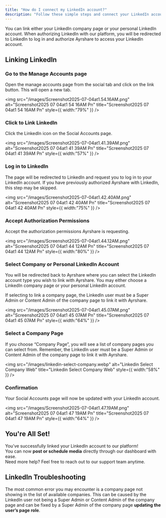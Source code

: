 ```yaml
---
title: "How do I connect my LinkedIn account?"
description: "Follow these simple steps and connect your LinkedIn account."
---
```


You can link either your LinkedIn company page or your personal LinkedIn account. When authorizing LinkedIn with our platform, you will be redirected to LinkedIn to log in and authorize Ayrshare to access your LinkedIn account.

## Linking LinkedIn

### **Go to the Manage Accounts page**

Open the manage accounts page from the social tab and click on the link button. This will open a new tab.

<img
  src="/images/Screenshot2025-07-04at1.54.16AM.png"
  alt="Screenshot2025 07 04at1 54 16AM Pn"
  title="Screenshot2025 07 04at1 54 16AM Pn"
  style={{ width:"79%" }}
/>

### **Click to Link LinkedIn**

Click the LinkedIn icon on the Social Accounts page.

<img
  src="/images/Screenshot2025-07-04at1.41.39AM.png"
  alt="Screenshot2025 07 04at1 41 39AM Pn"
  title="Screenshot2025 07 04at1 41 39AM Pn"
  style={{ width:"57%" }}
/>

### **Log in to LinkedIn**

The page will be redirected to LinkedIn and request you to log in to your LinkedIn account. If you have previously authorized Ayrshare with LinkedIn, this step may be skipped.

<img
  src="/images/Screenshot2025-07-04at1.42.40AM.png"
  alt="Screenshot2025 07 04at1 42 40AM Pn"
  title="Screenshot2025 07 04at1 42 40AM Pn"
  style={{ width:"75%" }}
/>

### **Accept Authorization Permissions**

Accept the authorization permissions Ayrshare is requesting.

<img
  src="/images/Screenshot2025-07-04at1.44.12AM.png"
  alt="Screenshot2025 07 04at1 44 12AM Pn"
  title="Screenshot2025 07 04at1 44 12AM Pn"
  style={{ width:"80%" }}
/>

### **Select Company or Personal LinkedIn Account**

You will be redirected back to Ayrshare where you can select the LinkedIn account type you wish to link with Ayrshare. You may either choose a LinkedIn company page or your personal LinkedIn account.

<Tip>
  If selecting to link a company page, the LinkedIn user must be a Super Admin or Content Admin of the company page to link it with Ayrshare.
</Tip>

<img
  src="/images/Screenshot2025-07-04at1.45.07AM.png"
  alt="Screenshot2025 07 04at1 45 07AM Pn"
  title="Screenshot2025 07 04at1 45 07AM Pn"
  style={{ width:"64%" }}
/>

### **Select a Company Page**

If you choose “Company Page”, you will see a list of company pages you can select from. Remember, the LinkedIn user must be a Super Admin or Content Admin of the company page to link it with Ayrshare.

<img
  src="/images/linkedin-select-company.webp"
  alt="Linkedin Select Company Web"
  title="Linkedin Select Company Web"
  style={{ width:"58%" }}
/>

### **Confirmation**

Your Social Accounts page will now be updated with your LinkedIn account.

<img
  src="/images/Screenshot2025-07-04at1.47.19AM.png"
  alt="Screenshot2025 07 04at1 47 19AM Pn"
  title="Screenshot2025 07 04at1 47 19AM Pn"
  style={{ width:"64%" }}
/>

## You're All Set\!

You’ve successfully linked your LinkedIn account to our platform\! \
You can now **post or schedule media** directly through our dashboard with ease.\
Need more help? Feel free to reach out to our support team anytime.

## **LinkedIn Troubleshooting**

The most common error you may encounter is a company page not showing in the list of available companies. This can be caused by the LinkedIn user not being a Super Admin or Content Admin of the company page and can be fixed by a Super Admin of the company page **updating the user’s page role**.